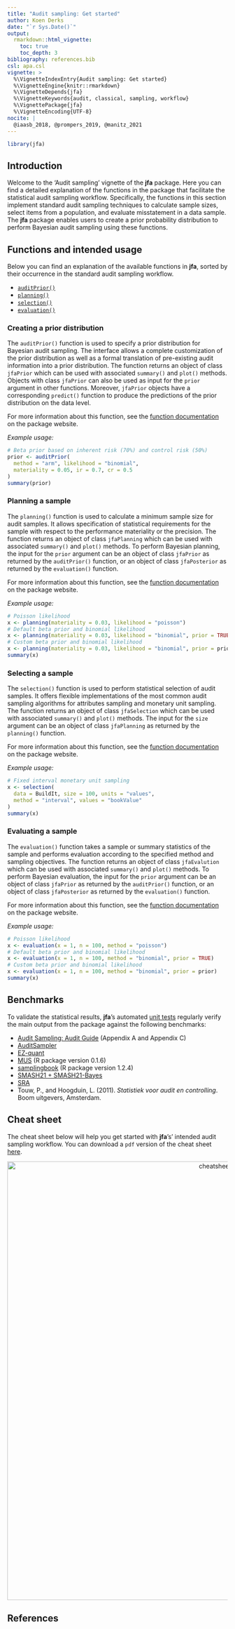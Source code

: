 ```yaml
---
title: "Audit sampling: Get started"
author: Koen Derks
date: "`r Sys.Date()`"
output: 
  rmarkdown::html_vignette:
    toc: true
    toc_depth: 3
bibliography: references.bib
csl: apa.csl
vignette: >
  %\VignetteIndexEntry{Audit sampling: Get started}
  %\VignetteEngine{knitr::rmarkdown}
  %\VignetteDepends{jfa}
  %\VignetteKeywords{audit, classical, sampling, workflow}
  %\VignettePackage{jfa}
  %\VignetteEncoding{UTF-8}
nocite: |
  @iaasb_2018, @prompers_2019, @manitz_2021
---
```


```r
library(jfa)
```

## Introduction

Welcome to the 'Audit sampling' vignette of the **jfa** package. Here you can
find a detailed explanation of the functions in the package that facilitate the
statistical audit sampling workflow. Specifically, the functions in this section
implement standard audit sampling techniques to calculate sample sizes, select
items from a population, and evaluate misstatement in a data sample. The **jfa**
package enables users to create a prior probability distribution to perform
Bayesian audit sampling using these functions.

## Functions and intended usage

Below you can find an explanation of the available functions in **jfa**, sorted
by their occurrence in the standard audit sampling workflow.

- [`auditPrior()`](#creating-a-prior-distribution)
- [`planning()`](#planning-a-sample)
- [`selection()`](#selecting-a-sample)
- [`evaluation()`](#evaluating-a-sample)

### Creating a prior distribution

The `auditPrior()` function is used to specify a prior distribution for Bayesian
audit sampling. The interface allows a complete customization of the prior
distribution as well as a formal translation of pre-existing audit information
into a prior distribution. The function returns an object of class `jfaPrior`
which can be used with associated `summary()` and `plot()` methods. Objects with
class `jfaPrior` can also be used as input for the `prior` argument in other
functions. Moreover, `jfaPrior` objects have a corresponding `predict()`
function to produce the predictions of the prior distribution on the data level.

For more information about this function, see the
[function documentation](https://koenderks.github.io/jfa/reference/auditPrior.html)
on the package website.

*Example usage:*

```r
# Beta prior based on inherent risk (70%) and control risk (50%)
prior <- auditPrior(
  method = "arm", likelihood = "binomial",
  materiality = 0.05, ir = 0.7, cr = 0.5
)
summary(prior)
```

### Planning a sample

The `planning()` function is used to calculate a minimum sample size for audit
samples. It allows specification of statistical requirements for the sample with
respect to the performance materiality or the precision. The function returns an
object of class `jfaPlanning` which can be used with associated `summary()` and
`plot()` methods. To perform Bayesian planning, the input for the `prior`
argument can be an object of class `jfaPrior` as returned by the `auditPrior()`
function, or an object of class `jfaPosterior` as returned by the `evaluation()`
function.

For more information about this function, see the
[function documentation](https://koenderks.github.io/jfa/reference/planning.html)
on the package website.

*Example usage:*

```r
# Poisson likelihood
x <- planning(materiality = 0.03, likelihood = "poisson")
# Default beta prior and binomial likelihood
x <- planning(materiality = 0.03, likelihood = "binomial", prior = TRUE)
# Custom beta prior and binomial likelihood
x <- planning(materiality = 0.03, likelihood = "binomial", prior = prior)
summary(x)
```

### Selecting a sample

The `selection()` function is used to perform statistical selection of audit
samples. It offers flexible implementations of the most common audit sampling
algorithms for attributes sampling and monetary unit sampling. The function
returns an object of class `jfaSelection` which can be used with associated
`summary()` and `plot()` methods. The input for the `size` argument can be an
object of class `jfaPlanning` as returned by the `planning()` function.

For more information about this function, see the
[function documentation](https://koenderks.github.io/jfa/reference/selection.html)
on the package website.

*Example usage:*

```r
# Fixed interval monetary unit sampling
x <- selection(
  data = BuildIt, size = 100, units = "values",
  method = "interval", values = "bookValue"
)
summary(x)
```

### Evaluating a sample

The `evaluation()` function takes a sample or summary statistics of the sample
and performs evaluation according to the specified method and sampling
objectives. The function returns an object of class `jfaEvalution` which can
be used with associated `summary()` and `plot()` methods. To perform Bayesian
evaluation, the input for the `prior` argument can be an object of class
`jfaPrior` as returned by the `auditPrior()` function, or an object of class
`jfaPosterior` as returned by the `evaluation()` function.

For more information about this function, see the
[function documentation](https://koenderks.github.io/jfa/reference/evaluation.html)
on the package website.

*Example usage:*

```r
# Poisson likelihood
x <- evaluation(x = 1, n = 100, method = "poisson")
# Default beta prior and binomial likelihood
x <- evaluation(x = 1, n = 100, method = "binomial", prior = TRUE)
# Custom beta prior and binomial likelihood
x <- evaluation(x = 1, n = 100, method = "binomial", prior = prior)
summary(x)
```

## Benchmarks

To validate the statistical results, **jfa**'s automated
[unit tests](https://github.com/koenderks/jfa/tree/development/tests/testthat)
regularly verify the main output from the package against the following
benchmarks:

- [Audit Sampling: Audit Guide](https://www.aicpa-cima.com/cpe-learning/publication/audit-sampling-audit-guide-OPL) (Appendix A and Appendix C)
- [AuditSampler](https://cplusglobal.wordpress.com/solutions/auditsampler-statistical-sampling-software/)
- [EZ-quant](https://www.dcaa.mil/Checklists-Tools/EZ-Quant-Applications/)
- [MUS](https://cran.r-project.org/package=MUS) (R package version 0.1.6)
- [samplingbook](https://cran.r-project.org/package=samplingbook) (R package version 1.2.4)
- [SMASH21 + SMASH21-Bayes](https://steekproeven.eu/)
- [SRA](https://www.sra.nl/vaktechniek/accountancy/controle/praktijkhandreikingen/praktijkhandreiking-steekproeven-sra-steekproefmodel)
- Touw, P., and Hoogduin, L. (2011). *Statistiek voor audit en controlling*. Boom uitgevers, Amsterdam.

## Cheat sheet

The cheat sheet below will help you get started with **jfa**'s' intended audit
sampling workflow. You can download a `pdf` version of the cheat sheet
[here](https://github.com/koenderks/jfa/raw/development/man/figures/cheatsheet/cheatsheet-sampling.pdf).

<p align='center'><img src='cheatsheet-sampling.png' alt='cheatsheet-sampling' width='1000'></p>

## References
<div id="refs"></div>
